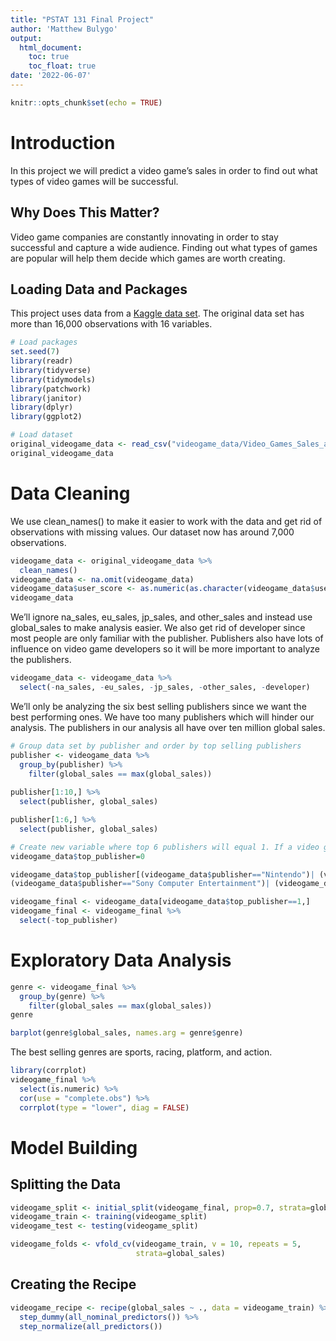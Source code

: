 ```yaml
---
title: "PSTAT 131 Final Project"
author: 'Matthew Bulygo'
output: 
  html_document:
    toc: true
    toc_float: true
date: '2022-06-07'
---
```


```r
knitr::opts_chunk$set(echo = TRUE)
```

# Introduction

In this project we will predict a video game's sales in order to find out what types of video games will be successful. 

## Why Does This Matter?

Video game companies are constantly innovating in order to stay successful and capture a wide audience. Finding out what types of games are popular will help them decide which games are worth creating. 

## Loading Data and Packages

This project uses data from a [Kaggle data set](https://www.kaggle.com/datasets/rush4ratio/video-game-sales-with-ratings?resource=download). The original data set has more than 16,000 observations with 16 variables. 

```r
# Load packages
set.seed(7)
library(readr)
library(tidyverse)
library(tidymodels)
library(patchwork)
library(janitor)
library(dplyr)
library(ggplot2)
```

```r
# Load dataset 
original_videogame_data <- read_csv("videogame_data/Video_Games_Sales_as_at_22_Dec_2016.csv")
original_videogame_data 
```

# Data Cleaning

We use clean_names() to make it easier to work with the data and get rid of observations with missing values. Our dataset now has around 7,000 observations.
```r
videogame_data <- original_videogame_data %>% 
  clean_names()
videogame_data <- na.omit(videogame_data)
videogame_data$user_score <- as.numeric(as.character(videogame_data$user_score))
videogame_data
```
We'll ignore na_sales, eu_sales, jp_sales, and other_sales and instead use global_sales to make analysis easier. We also get rid of developer since most people are only familiar with the publisher. Publishers also have lots of influence on video game developers so it will be more important to analyze the publishers. 

```r
videogame_data <- videogame_data %>%
  select(-na_sales, -eu_sales, -jp_sales, -other_sales, -developer)
```

We'll only be analyzing the six best selling publishers since we want the best performing ones. We have too many publishers which will hinder our analysis. The publishers in our analysis all have over ten million global sales. 

```r
# Group data set by publisher and order by top selling publishers
publisher <- videogame_data %>%
  group_by(publisher) %>%
    filter(global_sales == max(global_sales))
  
publisher[1:10,] %>%
  select(publisher, global_sales)

publisher[1:6,] %>%
  select(publisher, global_sales)
```
```r
# Create new variable where top 6 publishers will equal 1. If a video game has a top_publisher = 1, then it will join the new data set.  
videogame_data$top_publisher=0

videogame_data$top_publisher[(videogame_data$publisher=="Nintendo")| (videogame_data$publisher=="Activision")|  
(videogame_data$publisher=="Sony Computer Entertainment")| (videogame_data$publisher=="Microsoft Game Studios")| (videogame_data$publisher=="Take-Two Interactive")| (videogame_data$publisher=="Ubisoft")]=1

videogame_final <- videogame_data[videogame_data$top_publisher==1,]
videogame_final <- videogame_final %>%
  select(-top_publisher)
```

# Exploratory Data Analysis

```r
genre <- videogame_final %>%
  group_by(genre) %>%
    filter(global_sales == max(global_sales))
genre

barplot(genre$global_sales, names.arg = genre$genre)
```
The best selling genres are sports, racing, platform, and action. 

```r
library(corrplot)
videogame_final %>% 
  select(is.numeric) %>% 
  cor(use = "complete.obs") %>% 
  corrplot(type = "lower", diag = FALSE)
```




# Model Building

## Splitting the Data

```r
videogame_split <- initial_split(videogame_final, prop=0.7, strata=global_sales)
videogame_train <- training(videogame_split)
videogame_test <- testing(videogame_split)

videogame_folds <- vfold_cv(videogame_train, v = 10, repeats = 5,
                            strata=global_sales)
```

## Creating the Recipe

```r
videogame_recipe <- recipe(global_sales ~ ., data = videogame_train) %>% 
  step_dummy(all_nominal_predictors()) %>% 
  step_normalize(all_predictors())
```








